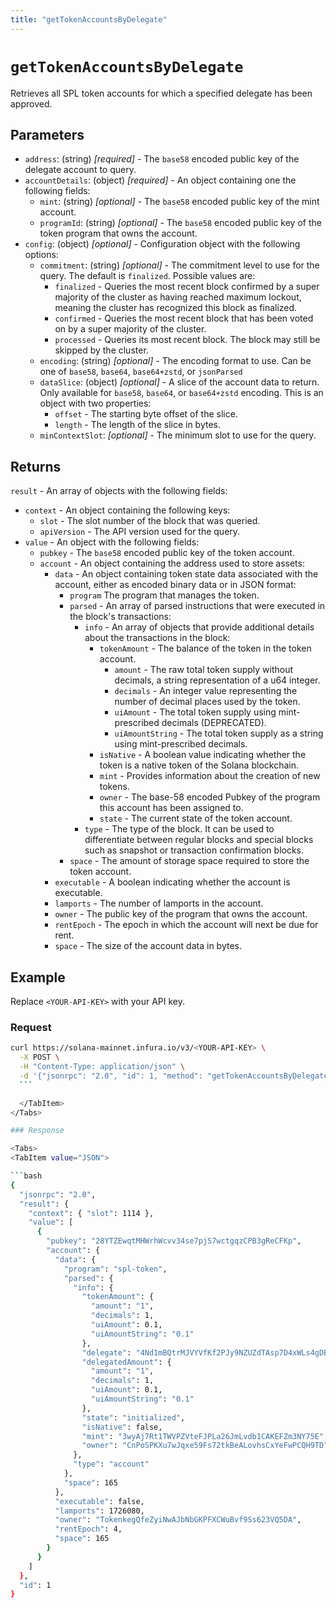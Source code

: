 ```yaml
---
title: "getTokenAccountsByDelegate"
---
```



# `getTokenAccountsByDelegate`

Retrieves all SPL token accounts for which a specified delegate has been approved. <CreditCost network="solana" method="getTokenAccountsByDelegate" />

## Parameters

- `address`: (string) _[required]_ - The `base58` encoded public key of the delegate account to query.
- `accountDetails`: (object) _[required]_ - An object containing one the following fields:
    - `mint`: (string) _[optional]_ - The `base58` encoded public key of the mint account.
    - `programId`: (string) _[optional]_ - The `base58` encoded public key of the token program that owns the account.
- `config`: (object) _[optional]_  - Configuration object with the following options:
    - `commitment`: (string) _[optional]_  - The commitment level to use for the query. The default is `finalized`. Possible values are:
        - `finalized` - Queries the most recent block confirmed by a super majority of the cluster as having
            reached maximum lockout, meaning the cluster has recognized this block as finalized.
        - `confirmed` - Queries the most recent block that has been voted on by a super majority of the cluster.
        - `processed` - Queries its most recent block. The block may still be skipped by the cluster.
    - `encoding`: (string) _[optional]_ - The encoding format to use. Can be one of `base58`, `base64`, `base64+zstd`,
        or `jsonParsed`
    - `dataSlice`: (object) _[optional]_ - A slice of the account data to return. Only available for `base58`, `base64`,
        or `base64+zstd` encoding. This is an object with two properties:
        - `offset` - The starting byte offset of the slice.
        - `length` - The length of the slice in bytes.
    - `minContextSlot`: _[optional]_ - The minimum slot to use for the query.

## Returns

`result` - An array of objects with the following fields:

- `context` - An object containing the following keys:
    - `slot` - The slot number of the block that was queried.
    - `apiVersion` - The API version used for the query.
- `value` - An object with the following fields:
    - `pubkey` - The `base58` encoded public key of the token account.
    - `account` - An object containing the address used to store assets:
        - `data` - An object containing token state data associated with the account, either as
            encoded binary data or in JSON format:
            - `program` The program that manages the token.
            - `parsed` - An array of parsed instructions that were executed in the block's transactions:
                - `info` - An array of objects that provide additional details about the transactions in the block:
                    - `tokenAmount` - The balance of the token in the token account.
                        - `amount` - The raw total token supply without decimals, a string representation of a u64 integer.
                        - `decimals` - An integer value representing the number of decimal places used by the token.
                        - `uiAmount` - The total token supply using mint-prescribed decimals (DEPRECATED).
                        - `uiAmountString` - The total token supply as a string using mint-prescribed decimals.
                    - `isNative` - A boolean value indicating whether the token is a native token of the Solana blockchain.
                    - `mint` - Provides information about the creation of new tokens.
                    - `owner` - The base-58 encoded Pubkey of the program this account has been assigned to.
                    - `state` - The current state of the token account.
                - `type` - The type of the block. It can be used to differentiate between regular blocks and special blocks such as snapshot or transaction confirmation blocks.
            - `space` - The amount of storage space required to store the token account.
        - `executable` - A boolean indicating whether the account is executable.
        - `lamports` - The number of lamports in the account.
        - `owner` - The public key of the program that owns the account.
        - `rentEpoch` - The epoch in which the account will next be due for rent.
        - `space` - The size of the account data in bytes.


## Example

Replace `<YOUR-API-KEY>` with your API key.

### Request

<Tabs>
  <TabItem value="curl">

  ```bash
  curl https://solana-mainnet.infura.io/v3/<YOUR-API-KEY> \
    -X POST \
    -H "Content-Type: application/json" \
    -d '{"jsonrpc": "2.0", "id": 1, "method": "getTokenAccountsByDelegate", "params": ["4Nd1mBQtrMJVYVfKf2PJy9NZUZdTAsp7D4xWLs4gDB4T", {"programId":"TokenkegQfeZyiNwAJbNbGKPFXCWuBvf9Ss623VQ5DA"}, {"encoding": "jsonParsed"}]}'
    ```

    </TabItem>
</Tabs>

### Response

<Tabs>
  <TabItem value="JSON">

  ```bash
  {
    "jsonrpc": "2.0",
    "result": {
      "context": { "slot": 1114 },
      "value": [
        {
          "pubkey": "28YTZEwqtMHWrhWcvv34se7pjS7wctgqzCPB3gReCFKp",
          "account": {
            "data": {
              "program": "spl-token",
              "parsed": {
                "info": {
                  "tokenAmount": {
                    "amount": "1",
                    "decimals": 1,
                    "uiAmount": 0.1,
                    "uiAmountString": "0.1"
                  },
                  "delegate": "4Nd1mBQtrMJVYVfKf2PJy9NZUZdTAsp7D4xWLs4gDB4T",
                  "delegatedAmount": {
                    "amount": "1",
                    "decimals": 1,
                    "uiAmount": 0.1,
                    "uiAmountString": "0.1"
                  },
                  "state": "initialized",
                  "isNative": false,
                  "mint": "3wyAj7Rt1TWVPZVteFJPLa26JmLvdb1CAKEFZm3NY75E",
                  "owner": "CnPoSPKXu7wJqxe59Fs72tkBeALovhsCxYeFwPCQH9TD"
                },
                "type": "account"
              },
              "space": 165
            },
            "executable": false,
            "lamports": 1726080,
            "owner": "TokenkegQfeZyiNwAJbNbGKPFXCWuBvf9Ss623VQ5DA",
            "rentEpoch": 4,
            "space": 165
          }
        }
      ]
    },
    "id": 1
  }
  ```

  </TabItem>
</Tabs>